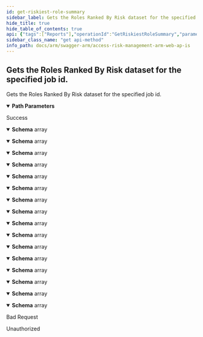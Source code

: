 ```yaml
---
id: get-riskiest-role-summary
sidebar_label: Gets the Roles Ranked By Risk dataset for the specified job id.
hide_title: true
hide_table_of_contents: true
api: {"tags":["Reports"],"operationId":"GetRiskiestRoleSummary","parameters":[{"name":"jobId","in":"path","description":"","required":true,"schema":{"type":"integer","format":"int32"}}],"responses":{"200":{"description":"Success","content":{"application/json;odata.metadata=minimal;odata.streaming=true":{"schema":{"uniqueItems":false,"type":"array","items":{"type":"object","properties":{"roleName":{"type":"string"},"roleType":{"type":"string"},"critical":{"format":"int32","type":"integer"},"high":{"format":"int32","type":"integer"},"other":{"format":"int32","type":"integer"},"roleRiskRank":{"format":"int32","type":"integer"},"activeUserCount":{"format":"int32","type":"integer"},"userWeightedRiskRank":{"format":"int32","type":"integer"}}}}},"application/json;odata.metadata=minimal;odata.streaming=false":{"schema":{"uniqueItems":false,"type":"array","items":{"type":"object","properties":{"roleName":{"type":"string"},"roleType":{"type":"string"},"critical":{"format":"int32","type":"integer"},"high":{"format":"int32","type":"integer"},"other":{"format":"int32","type":"integer"},"roleRiskRank":{"format":"int32","type":"integer"},"activeUserCount":{"format":"int32","type":"integer"},"userWeightedRiskRank":{"format":"int32","type":"integer"}}}}},"application/json;odata.metadata=minimal":{"schema":{"uniqueItems":false,"type":"array","items":{"type":"object","properties":{"roleName":{"type":"string"},"roleType":{"type":"string"},"critical":{"format":"int32","type":"integer"},"high":{"format":"int32","type":"integer"},"other":{"format":"int32","type":"integer"},"roleRiskRank":{"format":"int32","type":"integer"},"activeUserCount":{"format":"int32","type":"integer"},"userWeightedRiskRank":{"format":"int32","type":"integer"}}}}},"application/json;odata.metadata=full;odata.streaming=true":{"schema":{"uniqueItems":false,"type":"array","items":{"type":"object","properties":{"roleName":{"type":"string"},"roleType":{"type":"string"},"critical":{"format":"int32","type":"integer"},"high":{"format":"int32","type":"integer"},"other":{"format":"int32","type":"integer"},"roleRiskRank":{"format":"int32","type":"integer"},"activeUserCount":{"format":"int32","type":"integer"},"userWeightedRiskRank":{"format":"int32","type":"integer"}}}}},"application/json;odata.metadata=full;odata.streaming=false":{"schema":{"uniqueItems":false,"type":"array","items":{"type":"object","properties":{"roleName":{"type":"string"},"roleType":{"type":"string"},"critical":{"format":"int32","type":"integer"},"high":{"format":"int32","type":"integer"},"other":{"format":"int32","type":"integer"},"roleRiskRank":{"format":"int32","type":"integer"},"activeUserCount":{"format":"int32","type":"integer"},"userWeightedRiskRank":{"format":"int32","type":"integer"}}}}},"application/json;odata.metadata=full":{"schema":{"uniqueItems":false,"type":"array","items":{"type":"object","properties":{"roleName":{"type":"string"},"roleType":{"type":"string"},"critical":{"format":"int32","type":"integer"},"high":{"format":"int32","type":"integer"},"other":{"format":"int32","type":"integer"},"roleRiskRank":{"format":"int32","type":"integer"},"activeUserCount":{"format":"int32","type":"integer"},"userWeightedRiskRank":{"format":"int32","type":"integer"}}}}},"application/json;odata.metadata=none;odata.streaming=true":{"schema":{"uniqueItems":false,"type":"array","items":{"type":"object","properties":{"roleName":{"type":"string"},"roleType":{"type":"string"},"critical":{"format":"int32","type":"integer"},"high":{"format":"int32","type":"integer"},"other":{"format":"int32","type":"integer"},"roleRiskRank":{"format":"int32","type":"integer"},"activeUserCount":{"format":"int32","type":"integer"},"userWeightedRiskRank":{"format":"int32","type":"integer"}}}}},"application/json;odata.metadata=none;odata.streaming=false":{"schema":{"uniqueItems":false,"type":"array","items":{"type":"object","properties":{"roleName":{"type":"string"},"roleType":{"type":"string"},"critical":{"format":"int32","type":"integer"},"high":{"format":"int32","type":"integer"},"other":{"format":"int32","type":"integer"},"roleRiskRank":{"format":"int32","type":"integer"},"activeUserCount":{"format":"int32","type":"integer"},"userWeightedRiskRank":{"format":"int32","type":"integer"}}}}},"application/json;odata.metadata=none":{"schema":{"uniqueItems":false,"type":"array","items":{"type":"object","properties":{"roleName":{"type":"string"},"roleType":{"type":"string"},"critical":{"format":"int32","type":"integer"},"high":{"format":"int32","type":"integer"},"other":{"format":"int32","type":"integer"},"roleRiskRank":{"format":"int32","type":"integer"},"activeUserCount":{"format":"int32","type":"integer"},"userWeightedRiskRank":{"format":"int32","type":"integer"}}}}},"application/json;odata.streaming=true":{"schema":{"uniqueItems":false,"type":"array","items":{"type":"object","properties":{"roleName":{"type":"string"},"roleType":{"type":"string"},"critical":{"format":"int32","type":"integer"},"high":{"format":"int32","type":"integer"},"other":{"format":"int32","type":"integer"},"roleRiskRank":{"format":"int32","type":"integer"},"activeUserCount":{"format":"int32","type":"integer"},"userWeightedRiskRank":{"format":"int32","type":"integer"}}}}},"application/json;odata.streaming=false":{"schema":{"uniqueItems":false,"type":"array","items":{"type":"object","properties":{"roleName":{"type":"string"},"roleType":{"type":"string"},"critical":{"format":"int32","type":"integer"},"high":{"format":"int32","type":"integer"},"other":{"format":"int32","type":"integer"},"roleRiskRank":{"format":"int32","type":"integer"},"activeUserCount":{"format":"int32","type":"integer"},"userWeightedRiskRank":{"format":"int32","type":"integer"}}}}},"application/json":{"schema":{"uniqueItems":false,"type":"array","items":{"type":"object","properties":{"roleName":{"type":"string"},"roleType":{"type":"string"},"critical":{"format":"int32","type":"integer"},"high":{"format":"int32","type":"integer"},"other":{"format":"int32","type":"integer"},"roleRiskRank":{"format":"int32","type":"integer"},"activeUserCount":{"format":"int32","type":"integer"},"userWeightedRiskRank":{"format":"int32","type":"integer"}}}}},"application/xml":{"schema":{"uniqueItems":false,"type":"array","items":{"type":"object","properties":{"roleName":{"type":"string"},"roleType":{"type":"string"},"critical":{"format":"int32","type":"integer"},"high":{"format":"int32","type":"integer"},"other":{"format":"int32","type":"integer"},"roleRiskRank":{"format":"int32","type":"integer"},"activeUserCount":{"format":"int32","type":"integer"},"userWeightedRiskRank":{"format":"int32","type":"integer"}}}}},"application/prs.odatatestxx-odata":{"schema":{"uniqueItems":false,"type":"array","items":{"type":"object","properties":{"roleName":{"type":"string"},"roleType":{"type":"string"},"critical":{"format":"int32","type":"integer"},"high":{"format":"int32","type":"integer"},"other":{"format":"int32","type":"integer"},"roleRiskRank":{"format":"int32","type":"integer"},"activeUserCount":{"format":"int32","type":"integer"},"userWeightedRiskRank":{"format":"int32","type":"integer"}}}}},"text/plain":{"schema":{"uniqueItems":false,"type":"array","items":{"type":"object","properties":{"roleName":{"type":"string"},"roleType":{"type":"string"},"critical":{"format":"int32","type":"integer"},"high":{"format":"int32","type":"integer"},"other":{"format":"int32","type":"integer"},"roleRiskRank":{"format":"int32","type":"integer"},"activeUserCount":{"format":"int32","type":"integer"},"userWeightedRiskRank":{"format":"int32","type":"integer"}}}}},"text/json":{"schema":{"uniqueItems":false,"type":"array","items":{"type":"object","properties":{"roleName":{"type":"string"},"roleType":{"type":"string"},"critical":{"format":"int32","type":"integer"},"high":{"format":"int32","type":"integer"},"other":{"format":"int32","type":"integer"},"roleRiskRank":{"format":"int32","type":"integer"},"activeUserCount":{"format":"int32","type":"integer"},"userWeightedRiskRank":{"format":"int32","type":"integer"}}}}}}},"400":{"description":"Bad Request"},"401":{"description":"Unauthorized"}},"description":"Gets the Roles Ranked By Risk dataset for the specified job id.","method":"get","path":"/api/reports/rolesRankedByRisk/{jobId}","info":{"version":"v1","title":"Access Risk Management ARM Web APIs"},"postman":{"name":"Gets the Roles Ranked By Risk dataset for the specified job id.","description":{"type":"text/plain"},"url":{"path":["api","reports","rolesRankedByRisk",":jobId"],"host":["{{baseUrl}}"],"query":[],"variable":[{"disabled":false,"description":{"content":"(Required) ","type":"text/plain"},"type":"any","value":"","key":"jobId"}]},"header":[{"key":"Accept","value":"application/json;odata.metadata=minimal;odata.streaming=true"}],"method":"GET"}}
sidebar_class_name: "get api-method"
info_path: docs/arm/swagger-arm/access-risk-management-arm-web-ap-is
---
```



## Gets the Roles Ranked By Risk dataset for the specified job id.



Gets the Roles Ranked By Risk dataset for the specified job id.

<details style={{"marginBottom":"1rem"}} data-collapsed={false} open={true}><summary style={{}}><strong>Path Parameters</strong></summary><div><ul><ParamsItem className={"paramsItem"} param={{"name":"jobId","in":"path","description":"","required":true,"schema":{"type":"integer","format":"int32"}}}></ParamsItem></ul></div></details><div><ApiTabs><TabItem label={"200"} value={"200"}><div>

Success

</div><div><MimeTabs groupId={"mime-type"}><TabItem label={"application/json;odata.metadata=minimal;odata.streaming=true"} value={"application/json;odata.metadata=minimal;odata.streaming=true"}><SchemaTabs groupId={"schema-tabs"}><TabItem label={"Schema"} value={"Schema"}><details style={{}} data-collapsed={false} open={true}><summary style={{"textAlign":"left"}}><strong>Schema</strong><span style={{"opacity":"0.6"}}> array</span></summary><div style={{"textAlign":"left","marginLeft":"1rem"}}></div><ul style={{"marginLeft":"1rem"}}><SchemaItem collapsible={false} name={"roleName"} required={false} schemaDescription={undefined} schemaName={"string"} qualifierMessage={undefined} defaultValue={undefined}></SchemaItem><SchemaItem collapsible={false} name={"roleType"} required={false} schemaDescription={undefined} schemaName={"string"} qualifierMessage={undefined} defaultValue={undefined}></SchemaItem><SchemaItem collapsible={false} name={"critical"} required={false} schemaDescription={undefined} schemaName={"int32"} qualifierMessage={undefined} defaultValue={undefined}></SchemaItem><SchemaItem collapsible={false} name={"high"} required={false} schemaDescription={undefined} schemaName={"int32"} qualifierMessage={undefined} defaultValue={undefined}></SchemaItem><SchemaItem collapsible={false} name={"other"} required={false} schemaDescription={undefined} schemaName={"int32"} qualifierMessage={undefined} defaultValue={undefined}></SchemaItem><SchemaItem collapsible={false} name={"roleRiskRank"} required={false} schemaDescription={undefined} schemaName={"int32"} qualifierMessage={undefined} defaultValue={undefined}></SchemaItem><SchemaItem collapsible={false} name={"activeUserCount"} required={false} schemaDescription={undefined} schemaName={"int32"} qualifierMessage={undefined} defaultValue={undefined}></SchemaItem><SchemaItem collapsible={false} name={"userWeightedRiskRank"} required={false} schemaDescription={undefined} schemaName={"int32"} qualifierMessage={undefined} defaultValue={undefined}></SchemaItem></ul></details></TabItem></SchemaTabs></TabItem><TabItem label={"application/json;odata.metadata=minimal;odata.streaming=false"} value={"application/json;odata.metadata=minimal;odata.streaming=false"}><SchemaTabs groupId={"schema-tabs"}><TabItem label={"Schema"} value={"Schema"}><details style={{}} data-collapsed={false} open={true}><summary style={{"textAlign":"left"}}><strong>Schema</strong><span style={{"opacity":"0.6"}}> array</span></summary><div style={{"textAlign":"left","marginLeft":"1rem"}}></div><ul style={{"marginLeft":"1rem"}}><SchemaItem collapsible={false} name={"roleName"} required={false} schemaDescription={undefined} schemaName={"string"} qualifierMessage={undefined} defaultValue={undefined}></SchemaItem><SchemaItem collapsible={false} name={"roleType"} required={false} schemaDescription={undefined} schemaName={"string"} qualifierMessage={undefined} defaultValue={undefined}></SchemaItem><SchemaItem collapsible={false} name={"critical"} required={false} schemaDescription={undefined} schemaName={"int32"} qualifierMessage={undefined} defaultValue={undefined}></SchemaItem><SchemaItem collapsible={false} name={"high"} required={false} schemaDescription={undefined} schemaName={"int32"} qualifierMessage={undefined} defaultValue={undefined}></SchemaItem><SchemaItem collapsible={false} name={"other"} required={false} schemaDescription={undefined} schemaName={"int32"} qualifierMessage={undefined} defaultValue={undefined}></SchemaItem><SchemaItem collapsible={false} name={"roleRiskRank"} required={false} schemaDescription={undefined} schemaName={"int32"} qualifierMessage={undefined} defaultValue={undefined}></SchemaItem><SchemaItem collapsible={false} name={"activeUserCount"} required={false} schemaDescription={undefined} schemaName={"int32"} qualifierMessage={undefined} defaultValue={undefined}></SchemaItem><SchemaItem collapsible={false} name={"userWeightedRiskRank"} required={false} schemaDescription={undefined} schemaName={"int32"} qualifierMessage={undefined} defaultValue={undefined}></SchemaItem></ul></details></TabItem></SchemaTabs></TabItem><TabItem label={"application/json;odata.metadata=minimal"} value={"application/json;odata.metadata=minimal"}><SchemaTabs groupId={"schema-tabs"}><TabItem label={"Schema"} value={"Schema"}><details style={{}} data-collapsed={false} open={true}><summary style={{"textAlign":"left"}}><strong>Schema</strong><span style={{"opacity":"0.6"}}> array</span></summary><div style={{"textAlign":"left","marginLeft":"1rem"}}></div><ul style={{"marginLeft":"1rem"}}><SchemaItem collapsible={false} name={"roleName"} required={false} schemaDescription={undefined} schemaName={"string"} qualifierMessage={undefined} defaultValue={undefined}></SchemaItem><SchemaItem collapsible={false} name={"roleType"} required={false} schemaDescription={undefined} schemaName={"string"} qualifierMessage={undefined} defaultValue={undefined}></SchemaItem><SchemaItem collapsible={false} name={"critical"} required={false} schemaDescription={undefined} schemaName={"int32"} qualifierMessage={undefined} defaultValue={undefined}></SchemaItem><SchemaItem collapsible={false} name={"high"} required={false} schemaDescription={undefined} schemaName={"int32"} qualifierMessage={undefined} defaultValue={undefined}></SchemaItem><SchemaItem collapsible={false} name={"other"} required={false} schemaDescription={undefined} schemaName={"int32"} qualifierMessage={undefined} defaultValue={undefined}></SchemaItem><SchemaItem collapsible={false} name={"roleRiskRank"} required={false} schemaDescription={undefined} schemaName={"int32"} qualifierMessage={undefined} defaultValue={undefined}></SchemaItem><SchemaItem collapsible={false} name={"activeUserCount"} required={false} schemaDescription={undefined} schemaName={"int32"} qualifierMessage={undefined} defaultValue={undefined}></SchemaItem><SchemaItem collapsible={false} name={"userWeightedRiskRank"} required={false} schemaDescription={undefined} schemaName={"int32"} qualifierMessage={undefined} defaultValue={undefined}></SchemaItem></ul></details></TabItem></SchemaTabs></TabItem><TabItem label={"application/json;odata.metadata=full;odata.streaming=true"} value={"application/json;odata.metadata=full;odata.streaming=true"}><SchemaTabs groupId={"schema-tabs"}><TabItem label={"Schema"} value={"Schema"}><details style={{}} data-collapsed={false} open={true}><summary style={{"textAlign":"left"}}><strong>Schema</strong><span style={{"opacity":"0.6"}}> array</span></summary><div style={{"textAlign":"left","marginLeft":"1rem"}}></div><ul style={{"marginLeft":"1rem"}}><SchemaItem collapsible={false} name={"roleName"} required={false} schemaDescription={undefined} schemaName={"string"} qualifierMessage={undefined} defaultValue={undefined}></SchemaItem><SchemaItem collapsible={false} name={"roleType"} required={false} schemaDescription={undefined} schemaName={"string"} qualifierMessage={undefined} defaultValue={undefined}></SchemaItem><SchemaItem collapsible={false} name={"critical"} required={false} schemaDescription={undefined} schemaName={"int32"} qualifierMessage={undefined} defaultValue={undefined}></SchemaItem><SchemaItem collapsible={false} name={"high"} required={false} schemaDescription={undefined} schemaName={"int32"} qualifierMessage={undefined} defaultValue={undefined}></SchemaItem><SchemaItem collapsible={false} name={"other"} required={false} schemaDescription={undefined} schemaName={"int32"} qualifierMessage={undefined} defaultValue={undefined}></SchemaItem><SchemaItem collapsible={false} name={"roleRiskRank"} required={false} schemaDescription={undefined} schemaName={"int32"} qualifierMessage={undefined} defaultValue={undefined}></SchemaItem><SchemaItem collapsible={false} name={"activeUserCount"} required={false} schemaDescription={undefined} schemaName={"int32"} qualifierMessage={undefined} defaultValue={undefined}></SchemaItem><SchemaItem collapsible={false} name={"userWeightedRiskRank"} required={false} schemaDescription={undefined} schemaName={"int32"} qualifierMessage={undefined} defaultValue={undefined}></SchemaItem></ul></details></TabItem></SchemaTabs></TabItem><TabItem label={"application/json;odata.metadata=full;odata.streaming=false"} value={"application/json;odata.metadata=full;odata.streaming=false"}><SchemaTabs groupId={"schema-tabs"}><TabItem label={"Schema"} value={"Schema"}><details style={{}} data-collapsed={false} open={true}><summary style={{"textAlign":"left"}}><strong>Schema</strong><span style={{"opacity":"0.6"}}> array</span></summary><div style={{"textAlign":"left","marginLeft":"1rem"}}></div><ul style={{"marginLeft":"1rem"}}><SchemaItem collapsible={false} name={"roleName"} required={false} schemaDescription={undefined} schemaName={"string"} qualifierMessage={undefined} defaultValue={undefined}></SchemaItem><SchemaItem collapsible={false} name={"roleType"} required={false} schemaDescription={undefined} schemaName={"string"} qualifierMessage={undefined} defaultValue={undefined}></SchemaItem><SchemaItem collapsible={false} name={"critical"} required={false} schemaDescription={undefined} schemaName={"int32"} qualifierMessage={undefined} defaultValue={undefined}></SchemaItem><SchemaItem collapsible={false} name={"high"} required={false} schemaDescription={undefined} schemaName={"int32"} qualifierMessage={undefined} defaultValue={undefined}></SchemaItem><SchemaItem collapsible={false} name={"other"} required={false} schemaDescription={undefined} schemaName={"int32"} qualifierMessage={undefined} defaultValue={undefined}></SchemaItem><SchemaItem collapsible={false} name={"roleRiskRank"} required={false} schemaDescription={undefined} schemaName={"int32"} qualifierMessage={undefined} defaultValue={undefined}></SchemaItem><SchemaItem collapsible={false} name={"activeUserCount"} required={false} schemaDescription={undefined} schemaName={"int32"} qualifierMessage={undefined} defaultValue={undefined}></SchemaItem><SchemaItem collapsible={false} name={"userWeightedRiskRank"} required={false} schemaDescription={undefined} schemaName={"int32"} qualifierMessage={undefined} defaultValue={undefined}></SchemaItem></ul></details></TabItem></SchemaTabs></TabItem><TabItem label={"application/json;odata.metadata=full"} value={"application/json;odata.metadata=full"}><SchemaTabs groupId={"schema-tabs"}><TabItem label={"Schema"} value={"Schema"}><details style={{}} data-collapsed={false} open={true}><summary style={{"textAlign":"left"}}><strong>Schema</strong><span style={{"opacity":"0.6"}}> array</span></summary><div style={{"textAlign":"left","marginLeft":"1rem"}}></div><ul style={{"marginLeft":"1rem"}}><SchemaItem collapsible={false} name={"roleName"} required={false} schemaDescription={undefined} schemaName={"string"} qualifierMessage={undefined} defaultValue={undefined}></SchemaItem><SchemaItem collapsible={false} name={"roleType"} required={false} schemaDescription={undefined} schemaName={"string"} qualifierMessage={undefined} defaultValue={undefined}></SchemaItem><SchemaItem collapsible={false} name={"critical"} required={false} schemaDescription={undefined} schemaName={"int32"} qualifierMessage={undefined} defaultValue={undefined}></SchemaItem><SchemaItem collapsible={false} name={"high"} required={false} schemaDescription={undefined} schemaName={"int32"} qualifierMessage={undefined} defaultValue={undefined}></SchemaItem><SchemaItem collapsible={false} name={"other"} required={false} schemaDescription={undefined} schemaName={"int32"} qualifierMessage={undefined} defaultValue={undefined}></SchemaItem><SchemaItem collapsible={false} name={"roleRiskRank"} required={false} schemaDescription={undefined} schemaName={"int32"} qualifierMessage={undefined} defaultValue={undefined}></SchemaItem><SchemaItem collapsible={false} name={"activeUserCount"} required={false} schemaDescription={undefined} schemaName={"int32"} qualifierMessage={undefined} defaultValue={undefined}></SchemaItem><SchemaItem collapsible={false} name={"userWeightedRiskRank"} required={false} schemaDescription={undefined} schemaName={"int32"} qualifierMessage={undefined} defaultValue={undefined}></SchemaItem></ul></details></TabItem></SchemaTabs></TabItem><TabItem label={"application/json;odata.metadata=none;odata.streaming=true"} value={"application/json;odata.metadata=none;odata.streaming=true"}><SchemaTabs groupId={"schema-tabs"}><TabItem label={"Schema"} value={"Schema"}><details style={{}} data-collapsed={false} open={true}><summary style={{"textAlign":"left"}}><strong>Schema</strong><span style={{"opacity":"0.6"}}> array</span></summary><div style={{"textAlign":"left","marginLeft":"1rem"}}></div><ul style={{"marginLeft":"1rem"}}><SchemaItem collapsible={false} name={"roleName"} required={false} schemaDescription={undefined} schemaName={"string"} qualifierMessage={undefined} defaultValue={undefined}></SchemaItem><SchemaItem collapsible={false} name={"roleType"} required={false} schemaDescription={undefined} schemaName={"string"} qualifierMessage={undefined} defaultValue={undefined}></SchemaItem><SchemaItem collapsible={false} name={"critical"} required={false} schemaDescription={undefined} schemaName={"int32"} qualifierMessage={undefined} defaultValue={undefined}></SchemaItem><SchemaItem collapsible={false} name={"high"} required={false} schemaDescription={undefined} schemaName={"int32"} qualifierMessage={undefined} defaultValue={undefined}></SchemaItem><SchemaItem collapsible={false} name={"other"} required={false} schemaDescription={undefined} schemaName={"int32"} qualifierMessage={undefined} defaultValue={undefined}></SchemaItem><SchemaItem collapsible={false} name={"roleRiskRank"} required={false} schemaDescription={undefined} schemaName={"int32"} qualifierMessage={undefined} defaultValue={undefined}></SchemaItem><SchemaItem collapsible={false} name={"activeUserCount"} required={false} schemaDescription={undefined} schemaName={"int32"} qualifierMessage={undefined} defaultValue={undefined}></SchemaItem><SchemaItem collapsible={false} name={"userWeightedRiskRank"} required={false} schemaDescription={undefined} schemaName={"int32"} qualifierMessage={undefined} defaultValue={undefined}></SchemaItem></ul></details></TabItem></SchemaTabs></TabItem><TabItem label={"application/json;odata.metadata=none;odata.streaming=false"} value={"application/json;odata.metadata=none;odata.streaming=false"}><SchemaTabs groupId={"schema-tabs"}><TabItem label={"Schema"} value={"Schema"}><details style={{}} data-collapsed={false} open={true}><summary style={{"textAlign":"left"}}><strong>Schema</strong><span style={{"opacity":"0.6"}}> array</span></summary><div style={{"textAlign":"left","marginLeft":"1rem"}}></div><ul style={{"marginLeft":"1rem"}}><SchemaItem collapsible={false} name={"roleName"} required={false} schemaDescription={undefined} schemaName={"string"} qualifierMessage={undefined} defaultValue={undefined}></SchemaItem><SchemaItem collapsible={false} name={"roleType"} required={false} schemaDescription={undefined} schemaName={"string"} qualifierMessage={undefined} defaultValue={undefined}></SchemaItem><SchemaItem collapsible={false} name={"critical"} required={false} schemaDescription={undefined} schemaName={"int32"} qualifierMessage={undefined} defaultValue={undefined}></SchemaItem><SchemaItem collapsible={false} name={"high"} required={false} schemaDescription={undefined} schemaName={"int32"} qualifierMessage={undefined} defaultValue={undefined}></SchemaItem><SchemaItem collapsible={false} name={"other"} required={false} schemaDescription={undefined} schemaName={"int32"} qualifierMessage={undefined} defaultValue={undefined}></SchemaItem><SchemaItem collapsible={false} name={"roleRiskRank"} required={false} schemaDescription={undefined} schemaName={"int32"} qualifierMessage={undefined} defaultValue={undefined}></SchemaItem><SchemaItem collapsible={false} name={"activeUserCount"} required={false} schemaDescription={undefined} schemaName={"int32"} qualifierMessage={undefined} defaultValue={undefined}></SchemaItem><SchemaItem collapsible={false} name={"userWeightedRiskRank"} required={false} schemaDescription={undefined} schemaName={"int32"} qualifierMessage={undefined} defaultValue={undefined}></SchemaItem></ul></details></TabItem></SchemaTabs></TabItem><TabItem label={"application/json;odata.metadata=none"} value={"application/json;odata.metadata=none"}><SchemaTabs groupId={"schema-tabs"}><TabItem label={"Schema"} value={"Schema"}><details style={{}} data-collapsed={false} open={true}><summary style={{"textAlign":"left"}}><strong>Schema</strong><span style={{"opacity":"0.6"}}> array</span></summary><div style={{"textAlign":"left","marginLeft":"1rem"}}></div><ul style={{"marginLeft":"1rem"}}><SchemaItem collapsible={false} name={"roleName"} required={false} schemaDescription={undefined} schemaName={"string"} qualifierMessage={undefined} defaultValue={undefined}></SchemaItem><SchemaItem collapsible={false} name={"roleType"} required={false} schemaDescription={undefined} schemaName={"string"} qualifierMessage={undefined} defaultValue={undefined}></SchemaItem><SchemaItem collapsible={false} name={"critical"} required={false} schemaDescription={undefined} schemaName={"int32"} qualifierMessage={undefined} defaultValue={undefined}></SchemaItem><SchemaItem collapsible={false} name={"high"} required={false} schemaDescription={undefined} schemaName={"int32"} qualifierMessage={undefined} defaultValue={undefined}></SchemaItem><SchemaItem collapsible={false} name={"other"} required={false} schemaDescription={undefined} schemaName={"int32"} qualifierMessage={undefined} defaultValue={undefined}></SchemaItem><SchemaItem collapsible={false} name={"roleRiskRank"} required={false} schemaDescription={undefined} schemaName={"int32"} qualifierMessage={undefined} defaultValue={undefined}></SchemaItem><SchemaItem collapsible={false} name={"activeUserCount"} required={false} schemaDescription={undefined} schemaName={"int32"} qualifierMessage={undefined} defaultValue={undefined}></SchemaItem><SchemaItem collapsible={false} name={"userWeightedRiskRank"} required={false} schemaDescription={undefined} schemaName={"int32"} qualifierMessage={undefined} defaultValue={undefined}></SchemaItem></ul></details></TabItem></SchemaTabs></TabItem><TabItem label={"application/json;odata.streaming=true"} value={"application/json;odata.streaming=true"}><SchemaTabs groupId={"schema-tabs"}><TabItem label={"Schema"} value={"Schema"}><details style={{}} data-collapsed={false} open={true}><summary style={{"textAlign":"left"}}><strong>Schema</strong><span style={{"opacity":"0.6"}}> array</span></summary><div style={{"textAlign":"left","marginLeft":"1rem"}}></div><ul style={{"marginLeft":"1rem"}}><SchemaItem collapsible={false} name={"roleName"} required={false} schemaDescription={undefined} schemaName={"string"} qualifierMessage={undefined} defaultValue={undefined}></SchemaItem><SchemaItem collapsible={false} name={"roleType"} required={false} schemaDescription={undefined} schemaName={"string"} qualifierMessage={undefined} defaultValue={undefined}></SchemaItem><SchemaItem collapsible={false} name={"critical"} required={false} schemaDescription={undefined} schemaName={"int32"} qualifierMessage={undefined} defaultValue={undefined}></SchemaItem><SchemaItem collapsible={false} name={"high"} required={false} schemaDescription={undefined} schemaName={"int32"} qualifierMessage={undefined} defaultValue={undefined}></SchemaItem><SchemaItem collapsible={false} name={"other"} required={false} schemaDescription={undefined} schemaName={"int32"} qualifierMessage={undefined} defaultValue={undefined}></SchemaItem><SchemaItem collapsible={false} name={"roleRiskRank"} required={false} schemaDescription={undefined} schemaName={"int32"} qualifierMessage={undefined} defaultValue={undefined}></SchemaItem><SchemaItem collapsible={false} name={"activeUserCount"} required={false} schemaDescription={undefined} schemaName={"int32"} qualifierMessage={undefined} defaultValue={undefined}></SchemaItem><SchemaItem collapsible={false} name={"userWeightedRiskRank"} required={false} schemaDescription={undefined} schemaName={"int32"} qualifierMessage={undefined} defaultValue={undefined}></SchemaItem></ul></details></TabItem></SchemaTabs></TabItem><TabItem label={"application/json;odata.streaming=false"} value={"application/json;odata.streaming=false"}><SchemaTabs groupId={"schema-tabs"}><TabItem label={"Schema"} value={"Schema"}><details style={{}} data-collapsed={false} open={true}><summary style={{"textAlign":"left"}}><strong>Schema</strong><span style={{"opacity":"0.6"}}> array</span></summary><div style={{"textAlign":"left","marginLeft":"1rem"}}></div><ul style={{"marginLeft":"1rem"}}><SchemaItem collapsible={false} name={"roleName"} required={false} schemaDescription={undefined} schemaName={"string"} qualifierMessage={undefined} defaultValue={undefined}></SchemaItem><SchemaItem collapsible={false} name={"roleType"} required={false} schemaDescription={undefined} schemaName={"string"} qualifierMessage={undefined} defaultValue={undefined}></SchemaItem><SchemaItem collapsible={false} name={"critical"} required={false} schemaDescription={undefined} schemaName={"int32"} qualifierMessage={undefined} defaultValue={undefined}></SchemaItem><SchemaItem collapsible={false} name={"high"} required={false} schemaDescription={undefined} schemaName={"int32"} qualifierMessage={undefined} defaultValue={undefined}></SchemaItem><SchemaItem collapsible={false} name={"other"} required={false} schemaDescription={undefined} schemaName={"int32"} qualifierMessage={undefined} defaultValue={undefined}></SchemaItem><SchemaItem collapsible={false} name={"roleRiskRank"} required={false} schemaDescription={undefined} schemaName={"int32"} qualifierMessage={undefined} defaultValue={undefined}></SchemaItem><SchemaItem collapsible={false} name={"activeUserCount"} required={false} schemaDescription={undefined} schemaName={"int32"} qualifierMessage={undefined} defaultValue={undefined}></SchemaItem><SchemaItem collapsible={false} name={"userWeightedRiskRank"} required={false} schemaDescription={undefined} schemaName={"int32"} qualifierMessage={undefined} defaultValue={undefined}></SchemaItem></ul></details></TabItem></SchemaTabs></TabItem><TabItem label={"application/json"} value={"application/json"}><SchemaTabs groupId={"schema-tabs"}><TabItem label={"Schema"} value={"Schema"}><details style={{}} data-collapsed={false} open={true}><summary style={{"textAlign":"left"}}><strong>Schema</strong><span style={{"opacity":"0.6"}}> array</span></summary><div style={{"textAlign":"left","marginLeft":"1rem"}}></div><ul style={{"marginLeft":"1rem"}}><SchemaItem collapsible={false} name={"roleName"} required={false} schemaDescription={undefined} schemaName={"string"} qualifierMessage={undefined} defaultValue={undefined}></SchemaItem><SchemaItem collapsible={false} name={"roleType"} required={false} schemaDescription={undefined} schemaName={"string"} qualifierMessage={undefined} defaultValue={undefined}></SchemaItem><SchemaItem collapsible={false} name={"critical"} required={false} schemaDescription={undefined} schemaName={"int32"} qualifierMessage={undefined} defaultValue={undefined}></SchemaItem><SchemaItem collapsible={false} name={"high"} required={false} schemaDescription={undefined} schemaName={"int32"} qualifierMessage={undefined} defaultValue={undefined}></SchemaItem><SchemaItem collapsible={false} name={"other"} required={false} schemaDescription={undefined} schemaName={"int32"} qualifierMessage={undefined} defaultValue={undefined}></SchemaItem><SchemaItem collapsible={false} name={"roleRiskRank"} required={false} schemaDescription={undefined} schemaName={"int32"} qualifierMessage={undefined} defaultValue={undefined}></SchemaItem><SchemaItem collapsible={false} name={"activeUserCount"} required={false} schemaDescription={undefined} schemaName={"int32"} qualifierMessage={undefined} defaultValue={undefined}></SchemaItem><SchemaItem collapsible={false} name={"userWeightedRiskRank"} required={false} schemaDescription={undefined} schemaName={"int32"} qualifierMessage={undefined} defaultValue={undefined}></SchemaItem></ul></details></TabItem></SchemaTabs></TabItem><TabItem label={"application/xml"} value={"application/xml"}><SchemaTabs groupId={"schema-tabs"}><TabItem label={"Schema"} value={"Schema"}><details style={{}} data-collapsed={false} open={true}><summary style={{"textAlign":"left"}}><strong>Schema</strong><span style={{"opacity":"0.6"}}> array</span></summary><div style={{"textAlign":"left","marginLeft":"1rem"}}></div><ul style={{"marginLeft":"1rem"}}><SchemaItem collapsible={false} name={"roleName"} required={false} schemaDescription={undefined} schemaName={"string"} qualifierMessage={undefined} defaultValue={undefined}></SchemaItem><SchemaItem collapsible={false} name={"roleType"} required={false} schemaDescription={undefined} schemaName={"string"} qualifierMessage={undefined} defaultValue={undefined}></SchemaItem><SchemaItem collapsible={false} name={"critical"} required={false} schemaDescription={undefined} schemaName={"int32"} qualifierMessage={undefined} defaultValue={undefined}></SchemaItem><SchemaItem collapsible={false} name={"high"} required={false} schemaDescription={undefined} schemaName={"int32"} qualifierMessage={undefined} defaultValue={undefined}></SchemaItem><SchemaItem collapsible={false} name={"other"} required={false} schemaDescription={undefined} schemaName={"int32"} qualifierMessage={undefined} defaultValue={undefined}></SchemaItem><SchemaItem collapsible={false} name={"roleRiskRank"} required={false} schemaDescription={undefined} schemaName={"int32"} qualifierMessage={undefined} defaultValue={undefined}></SchemaItem><SchemaItem collapsible={false} name={"activeUserCount"} required={false} schemaDescription={undefined} schemaName={"int32"} qualifierMessage={undefined} defaultValue={undefined}></SchemaItem><SchemaItem collapsible={false} name={"userWeightedRiskRank"} required={false} schemaDescription={undefined} schemaName={"int32"} qualifierMessage={undefined} defaultValue={undefined}></SchemaItem></ul></details></TabItem></SchemaTabs></TabItem><TabItem label={"application/prs.odatatestxx-odata"} value={"application/prs.odatatestxx-odata"}><SchemaTabs groupId={"schema-tabs"}><TabItem label={"Schema"} value={"Schema"}><details style={{}} data-collapsed={false} open={true}><summary style={{"textAlign":"left"}}><strong>Schema</strong><span style={{"opacity":"0.6"}}> array</span></summary><div style={{"textAlign":"left","marginLeft":"1rem"}}></div><ul style={{"marginLeft":"1rem"}}><SchemaItem collapsible={false} name={"roleName"} required={false} schemaDescription={undefined} schemaName={"string"} qualifierMessage={undefined} defaultValue={undefined}></SchemaItem><SchemaItem collapsible={false} name={"roleType"} required={false} schemaDescription={undefined} schemaName={"string"} qualifierMessage={undefined} defaultValue={undefined}></SchemaItem><SchemaItem collapsible={false} name={"critical"} required={false} schemaDescription={undefined} schemaName={"int32"} qualifierMessage={undefined} defaultValue={undefined}></SchemaItem><SchemaItem collapsible={false} name={"high"} required={false} schemaDescription={undefined} schemaName={"int32"} qualifierMessage={undefined} defaultValue={undefined}></SchemaItem><SchemaItem collapsible={false} name={"other"} required={false} schemaDescription={undefined} schemaName={"int32"} qualifierMessage={undefined} defaultValue={undefined}></SchemaItem><SchemaItem collapsible={false} name={"roleRiskRank"} required={false} schemaDescription={undefined} schemaName={"int32"} qualifierMessage={undefined} defaultValue={undefined}></SchemaItem><SchemaItem collapsible={false} name={"activeUserCount"} required={false} schemaDescription={undefined} schemaName={"int32"} qualifierMessage={undefined} defaultValue={undefined}></SchemaItem><SchemaItem collapsible={false} name={"userWeightedRiskRank"} required={false} schemaDescription={undefined} schemaName={"int32"} qualifierMessage={undefined} defaultValue={undefined}></SchemaItem></ul></details></TabItem></SchemaTabs></TabItem><TabItem label={"text/plain"} value={"text/plain"}><SchemaTabs groupId={"schema-tabs"}><TabItem label={"Schema"} value={"Schema"}><details style={{}} data-collapsed={false} open={true}><summary style={{"textAlign":"left"}}><strong>Schema</strong><span style={{"opacity":"0.6"}}> array</span></summary><div style={{"textAlign":"left","marginLeft":"1rem"}}></div><ul style={{"marginLeft":"1rem"}}><SchemaItem collapsible={false} name={"roleName"} required={false} schemaDescription={undefined} schemaName={"string"} qualifierMessage={undefined} defaultValue={undefined}></SchemaItem><SchemaItem collapsible={false} name={"roleType"} required={false} schemaDescription={undefined} schemaName={"string"} qualifierMessage={undefined} defaultValue={undefined}></SchemaItem><SchemaItem collapsible={false} name={"critical"} required={false} schemaDescription={undefined} schemaName={"int32"} qualifierMessage={undefined} defaultValue={undefined}></SchemaItem><SchemaItem collapsible={false} name={"high"} required={false} schemaDescription={undefined} schemaName={"int32"} qualifierMessage={undefined} defaultValue={undefined}></SchemaItem><SchemaItem collapsible={false} name={"other"} required={false} schemaDescription={undefined} schemaName={"int32"} qualifierMessage={undefined} defaultValue={undefined}></SchemaItem><SchemaItem collapsible={false} name={"roleRiskRank"} required={false} schemaDescription={undefined} schemaName={"int32"} qualifierMessage={undefined} defaultValue={undefined}></SchemaItem><SchemaItem collapsible={false} name={"activeUserCount"} required={false} schemaDescription={undefined} schemaName={"int32"} qualifierMessage={undefined} defaultValue={undefined}></SchemaItem><SchemaItem collapsible={false} name={"userWeightedRiskRank"} required={false} schemaDescription={undefined} schemaName={"int32"} qualifierMessage={undefined} defaultValue={undefined}></SchemaItem></ul></details></TabItem></SchemaTabs></TabItem><TabItem label={"text/json"} value={"text/json"}><SchemaTabs groupId={"schema-tabs"}><TabItem label={"Schema"} value={"Schema"}><details style={{}} data-collapsed={false} open={true}><summary style={{"textAlign":"left"}}><strong>Schema</strong><span style={{"opacity":"0.6"}}> array</span></summary><div style={{"textAlign":"left","marginLeft":"1rem"}}></div><ul style={{"marginLeft":"1rem"}}><SchemaItem collapsible={false} name={"roleName"} required={false} schemaDescription={undefined} schemaName={"string"} qualifierMessage={undefined} defaultValue={undefined}></SchemaItem><SchemaItem collapsible={false} name={"roleType"} required={false} schemaDescription={undefined} schemaName={"string"} qualifierMessage={undefined} defaultValue={undefined}></SchemaItem><SchemaItem collapsible={false} name={"critical"} required={false} schemaDescription={undefined} schemaName={"int32"} qualifierMessage={undefined} defaultValue={undefined}></SchemaItem><SchemaItem collapsible={false} name={"high"} required={false} schemaDescription={undefined} schemaName={"int32"} qualifierMessage={undefined} defaultValue={undefined}></SchemaItem><SchemaItem collapsible={false} name={"other"} required={false} schemaDescription={undefined} schemaName={"int32"} qualifierMessage={undefined} defaultValue={undefined}></SchemaItem><SchemaItem collapsible={false} name={"roleRiskRank"} required={false} schemaDescription={undefined} schemaName={"int32"} qualifierMessage={undefined} defaultValue={undefined}></SchemaItem><SchemaItem collapsible={false} name={"activeUserCount"} required={false} schemaDescription={undefined} schemaName={"int32"} qualifierMessage={undefined} defaultValue={undefined}></SchemaItem><SchemaItem collapsible={false} name={"userWeightedRiskRank"} required={false} schemaDescription={undefined} schemaName={"int32"} qualifierMessage={undefined} defaultValue={undefined}></SchemaItem></ul></details></TabItem></SchemaTabs></TabItem></MimeTabs></div></TabItem><TabItem label={"400"} value={"400"}><div>

Bad Request

</div><div></div></TabItem><TabItem label={"401"} value={"401"}><div>

Unauthorized

</div><div></div></TabItem></ApiTabs></div>
      